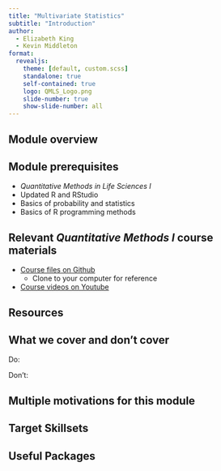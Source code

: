 ```yaml
---
title: "Multivariate Statistics"
subtitle: "Introduction"
author:
  - Elizabeth King
  - Kevin Middleton
format:
  revealjs:
    theme: [default, custom.scss]
    standalone: true
    self-contained: true
    logo: QMLS_Logo.png
    slide-number: true
    show-slide-number: all
---
```


## Module overview


## Module prerequisites

- *Quantitative Methods in Life Sciences I*
- Updated R and RStudio
- Basics of probability and statistics
- Basics of R programming methods


## Relevant *Quantitative Methods I* course materials

- [Course files on Github](https://github.com/kmiddleton/quant_methods)
  - Clone to your computer for reference
- [Course videos on Youtube](https://www.youtube.com/playlist?list=PLeIk-G-wZpqx1yW49XAHqoccBXhNJrUSu) 


## Resources


## What we cover and don't cover

Do:


Don't:



## Multiple motivations for this module



## Target Skillsets



## Useful Packages


